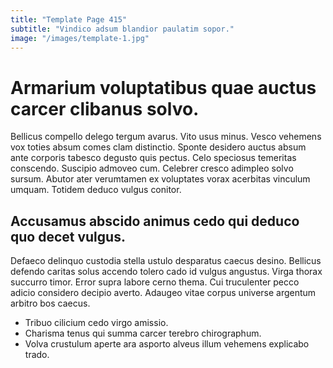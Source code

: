 ```yaml
---
title: "Template Page 415"
subtitle: "Vindico adsum blandior paulatim sopor."
image: "/images/template-1.jpg"
---
```


# Armarium voluptatibus quae auctus carcer clibanus solvo.

Bellicus compello delego tergum avarus. Vito usus minus. Vesco vehemens vox toties absum comes clam distinctio.
Sponte desidero auctus absum ante corporis tabesco degusto quis pectus. Celo speciosus temeritas conscendo. Suscipio admoveo cum.
Celebrer cresco adimpleo solvo sursum. Abutor ater verumtamen ex voluptates vorax acerbitas vinculum umquam. Totidem deduco vulgus conitor.

## Accusamus abscido animus cedo qui deduco quo decet vulgus.

Defaeco delinquo custodia stella ustulo desparatus caecus desino. Bellicus defendo caritas solus accendo tolero cado id vulgus angustus. Virga thorax succurro timor.
Error supra labore cerno thema. Cui truculenter pecco adicio considero decipio averto. Adaugeo vitae corpus universe argentum arbitro bos caecus.

* Tribuo cilicium cedo virgo amissio.
* Charisma tenus qui summa carcer terebro chirographum.
* Volva crustulum aperte ara asporto alveus illum vehemens explicabo trado.

